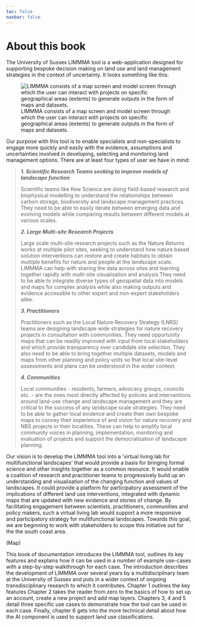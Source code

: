 ```yaml
---
toc: false
navbar: false
---
```


# About this book {.unnumbered}

The University of Sussex LIMMMA tool is a web-application designed for supporting bespoke decision making on land use and land management strategies in the context of uncertainty. It looks something like this:

![LIMMMA consists of a map screen and model screen through which the user can interact with projects on specific geographical areas (extents) to generate outputs in the form of maps and datasets.](images/project-extent-map-model-output.png)

Our purpose with this tool is to enable specialists and non-specialists to engage more quickly and easily with the evidence, assumptions and uncertainties involved in developing, selecting and monitoring land management options. There are at least four types of user we have in mind:

> ***1. Scientific Research Teams seeking to improve models of landscape function***
>
> Scientific teams like Kew Science are doing field-based research and biophysical modelling to understand the relationships between carbon storage, biodiversity and landscape management practices. They need to be able to easily iterate between emerging data and evolving models while comparing results between different models at various scales.
>
> ***2. Large Multi-site Research Projects***
>
> Large scale multi-site research projects such as the Nature Returns works at multiple pilot sites, seeking to understand how nature based solution interventions can restore and create habitats to obtain multiple benefits for nature and people at the landscape scale. LIMMMA can help with sharing the data across sites and learning together rapidly with multi-site visualisation and analysis They need to be able to integrate diverse types of geospatial data into models and maps for complex analysis while also making outputs and evidence accessible to other expert and non-expert stakeholders alike. 
>
> ***3. Practitioners***
>
> Practitioners such as the Local Nature Recovery Strategy (LNRS) teams are designing landscape wide strategies for nature recovery projects in consultation with communities. They need opportunity maps that can be readily improved with input from local stakeholders and which provide transparency over candidate site selection. They also need to be able to bring together multiple datasets, models and maps from other planning and policy units so that local site-level assessments and plans can be understood in the wider context.
>
> ***4. Communities***
>
> Local communities - residents, farmers, advocacy groups, councils etc. - are the ones most directly affected by policies and interventions around land-use change and landscape management and they are critical to the success of any landscape scale strategies. They need to be able to gather local evidence and create their own bespoke maps to convey their experience of and vision for nature recovery and NBS projects in their localities. These can help to amplify local community voices in planning, implementation, monitoring and evaluation of projects and support the democratisation of landscape planning.

Our vision is to develop the LIMMMA tool into a 'virtual living lab for multifunctional landscapes' that would provide a basis for bringing formal science and other insights together as a common resource. It would enable a coalition of research and practitioner teams to progressively build up an understanding and visualisation of the changing function and values of landscapes. It could provide a platform for participatory assessment of the implications of different land use interventions, integrated with dynamic maps that are updated with new evidence and stories of change. By facilitating engagement between scientists, practitioners, communities and policy makers, such a virtual living lab would support a more responsive and participatory strategy for multifunctional landscapes. Towards this goal, we are beginning to work with stakeholders to scope this initiative out for the the south coast area.

(Map)

This book of documentation introduces the LIMMMA tool, outlines its key features and explains how it can be used in a number of example use-cases with a step-by-step walkthrough for each case.
The introduction describes the development of LIMMMA over several years by a multidisciplinary team at the University of Sussex and puts in a wider context of ongoing transdisciplinary research to which it contributes.
Chapter 1 outlines the key features
Chapter 2 takes the reader from zero to the basics of how to set up an account, create a new project and add map layers.
Chapters 3, 4 and 5 detail three specific use cases to demonstrate how the tool can be used in each case.
Finally, chapter 6 gets into the more technical detail about how the AI component is used to support land use classifications.